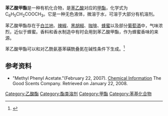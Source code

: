 {{Chembox
| Verifiedfields = changed
| Watchedfields = changed
| verifiedrevid = 421473105
| Name = 
| ImageFile = Methyl phenylacetate.svg
| ImageName = 苯乙酸甲酯的结构式
| ImageFile1 = Methyl-phenylacetate-3D-balls.png
| ImageSize1 = 210px
| ImageName1 = 球棍模型
| PIN = Methyl phenylacetate <!-- the locant ‘2’ for acetic acid is not cited -->
| OtherNames = Methyl 2-phenylacetate<br />Methyl benzene acetate
|Section1={{Chembox Identifiers
| CASNo_Ref = {{cascite|correct|CAS}}
| CASNo = 101-41-7
| UNII_Ref = {{fdacite|changed|FDA}}
| UNII = D4PDC41X96
| EINECS = 202-940-9
| PubChem = 7559
| SMILES = COC(=O)CC1=CC=CC=C1
| Beilstein = 878795
| ChemSpiderID_Ref = {{chemspidercite|changed|chemspider}}
| ChemSpiderID = 7278
| InChI = 1/C9H10O2/c1-11-9(10)7-8-5-3-2-4-6-8/h2-6H,7H2,1H3
| InChIKey = CRZQGDNQQAALAY-UHFFFAOYAC
| StdInChI_Ref = {{stdinchicite|changed|chemspider}}
| StdInChI = 1S/C9H10O2/c1-11-9(10)7-8-5-3-2-4-6-8/h2-6H,7H2,1H3
| StdInChIKey_Ref = {{stdinchicite|changed|chemspider}}
| StdInChIKey = CRZQGDNQQAALAY-UHFFFAOYSA-N
| RTECS = 
| MeSHName = C024906
 }}
|Section2={{Chembox Properties
| Formula = C<sub>9</sub>H<sub>10</sub>O<sub>2</sub>
| MolarMass = 150.1745 g mol<sup>−1</sup>
| MolarMass_notes = 
| Appearance = 无色液体
| Density = 1.055±0.060{{nbsp}}g/cm<sup>3</sup>
| MeltingPtC = 50
| MeltingPt_notes = 
| BoilingPtC = 218
| BoilingPt_notes = 
| SublimationConditions = 
| Solubility = 2070 mg/L
| RefractIndex = 1.505±0.020 (20 °C)
| Viscosity = 
| Dipole = 
| VaporPressure = 17.3{{nbsp}}Pa
| MagSus = −92.73×10<sup>−6</sup> cm<sup>3</sup>/mol
 }}
|Section3={{Chembox Hazards
| FlashPtC = 90.6
| NFPA-H = 1
| NFPA-F = 2
| NFPA-R = 0
| NFPA-S =
 }}
}}<!--
| [[Refractive_index|Refractive index]]
| {{{refractive_index_(nD20)|1.50600 - 1.50900 at 20.00 °C}}}-->

'''苯乙酸甲酯'''是一种有机化合物，是[[苯乙酸|苯乙酸]]对应的[[甲酯|甲酯]]，化学式为C<sub>6</sub>H<sub>5</sub>CH<sub>2</sub>COOCH<sub>3</sub>。它是一种无色液体，微溶于水，可溶于大部分有机溶剂。

苯乙酸甲酯存在于[[白兰地|白兰地]]、[[辣椒|辣椒]]、[[黑胡椒|黑胡椒]]、[[咖啡|咖啡]]、[[蜂蜜|蜂蜜]]以及部分[[葡萄酒|葡萄酒]]中，气味浓烈，近似于蜂蜜。香料和香水制造中有时会用到苯乙酸甲酯，作为蜂蜜香味的来源。

苯乙酸甲酯可以和对乙酰氨基苯磺酰叠氮在碱性条件下生成{{link-en|重氮苯乙酸甲酯|Methyl phenyldiazoacetate}}。<ref>{{cite journal|title=Methyl Phenyldiazoacetate|author=Huw M. L. Davies, Wen‐hao Hu, Dong Xing|journal=eEROS|doi=10.1002/047084289X.rn00444.pub2}}</ref>

==参考资料==
{{Reflist}}
* "Methyl Phenyl Acetate."(February 22, 2007). [http://www.thegoodscentscompany.com/data/rw1008431.html Chemical Information] {{Wayback|url=http://www.thegoodscentscompany.com/data/rw1008431.html |date=20210428005803 }} The Good Scents Company. Retrieved on January 22, 2008.

[[Category:乙酸酯|Category:乙酸酯]]
[[Category:酯类溶剂|Category:酯类溶剂]]
[[Category:甲酯|Category:甲酯]]
[[Category:苯基化合物|Category:苯基化合物]]